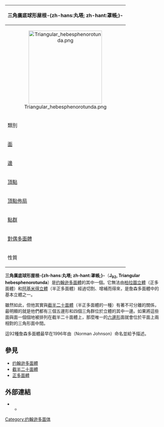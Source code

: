 {{noteTA
|T=zh-hans:三角廣底球形屋根丸塔; zh-hant:三角廣底球形屋根罩帳;
}}
{| border="1" bgcolor="#ffffff" cellpadding="5" align="right" style="margin-left:10px" width="250"
!bgcolor=#e7dcc3 colspan=2|三角廣底球形屋根-{zh-hans:丸塔; zh-hant:罩帳;}-
|-
|align=center colspan=2|[[File:Triangular_hebesphenorotunda.png|240px]] 
|-
|bgcolor=#e7dcc3|類別||[[Johnson多面體|Johnson多面體]] <br /> [[雙新月雙罩帳|J<sub>91</sub>]] - '''J<sub>92</sub>''' - [[正四角錐|J<sub>1</sub>]]
|-
|bgcolor=#e7dcc3|[[面_(幾何)|面]]||[[三角形|三角形]]×13 <br /> [[正方形|正方形]]×3 <br /> [[五邊形|五邊形]]×3 <br /> [[六邊形|六邊形]]×1
|-
|bgcolor=#e7dcc3|[[邊_(幾何)|邊]]||36
|-
|bgcolor=#e7dcc3|[[頂點_(幾何)|頂點]]||18
|-
|bgcolor=#e7dcc3|[[頂點佈局|頂點佈局]]||3(3<sup>3</sup>.5) <br /> 6(3.4.3.5) <br /> 3(3.5.3.5) <br /> 2.3(3<sup>2</sup>.4.6)
|-
|bgcolor=#e7dcc3|[[點群|點群]]||[[C3v群|C<sub>3v</sub>群]]
|-
|bgcolor=#e7dcc3|[[對偶多面體|對偶多面體]]||-
|-
|bgcolor=#e7dcc3|性質||[[凸集|凸多面體]]
|}
'''三角廣底球形屋根-{zh-hans:丸塔; zh-hant:罩帳;}-'''（'''J<sub>92</sub>, Triangular hebesphenorotunda'''）是[[约翰逊多面體|约翰逊多面體]]的其中一個。它無法由[[柏拉圖立體|柏拉圖立體]]（正多面體）和[[阿基米得立體|阿基米得立體]]（半正多面體）經過切割、增補而得來，是詹森多面體中的基本立體之一。

雖然如此，但他其實與[[截半二十面體|截半二十面體]]（半正多面體的一種）有著不可分離的關係，最明顯的就是他們都有三個五邊形和四個三角群位於立體的其中一邊。如果將這些面與面一個個地被排列在截半二十面體上，那麼唯一的[[六邊形|六邊形]]面就會位於平面上兩相對的三角形面中間。

這92種詹森多面體最早在1996年由{{tsl|en|Norman Johnson (mathematician)|詹森·諾曼}}（Norman Johnson）命名並給予描述。

== 參見 ==
* [[约翰逊多面體|约翰逊多面體]]
* [[截半二十面體|截半二十面體]]
* [[正多面體|正多面體]]

== 外部連結 ==
* {{mathworld | urlname = JohnsonSolid| title = Johnson solids}}
** {{mathworld | urlname = TriangularHebesphenorotunda| title = Triangular hebesphenorotunda}}

{{Polyhedron-stub}}

[[Category:约翰逊多面体|Category:约翰逊多面体]]